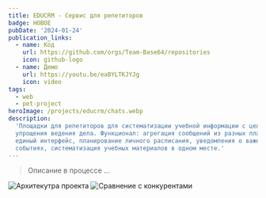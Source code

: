 ```yaml
---
title: EDUCRM - Сервис для репетиторов
badge: НОВОЕ
pubDate: '2024-01-24'
publication_links:
  - name: Код
    url: https://github.com/orgs/Team-Base64/repositories
    icon: github-logo
  - name: Демо
    url: https://youtu.be/eaBYLTKJYJg
    icon: video
tags:
  - web
  - pet-project
heroImage: /projects/educrm/chats.webp
description:
  'Площадки для репетиторов для систематизации учебной информации с целью
  упрощения ведения дела. Функционал: агрегация сообщений из разных платформ в
  единый интерфейс, планирование личного расписания, уведомления о важных
  событиях, систематизация учебных материалов в одном месте.'
---
```


> Описание в процессе ...

![Архитекутра проекта](/projects/educrm/architecture.webp)
![Сравнение с конкурентами](/projects/educrm/competitors.webp)
